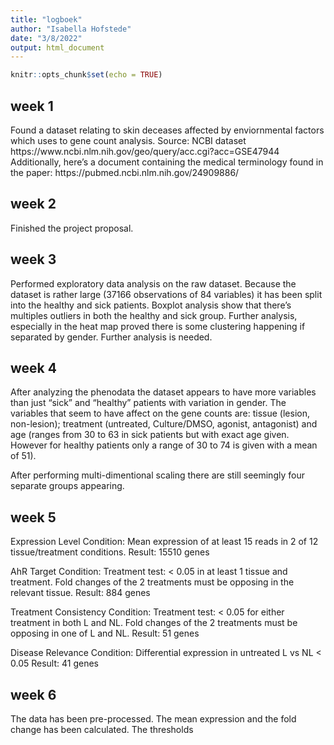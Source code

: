 ```yaml
---
title: "logboek"
author: "Isabella Hofstede"
date: "3/8/2022"
output: html_document
---
```


```r
knitr::opts_chunk$set(echo = TRUE)
```

## week 1
Found a dataset relating to skin deceases affected by enviornmental factors 
which uses to gene count analysis. 
Source: NCBI dataset https://www.ncbi.nlm.nih.gov/geo/query/acc.cgi?acc=GSE47944
Additionally, here's a document containing the medical terminology found in the paper:
https://pubmed.ncbi.nlm.nih.gov/24909886/ 

## week 2
Finished the project proposal. 

## week 3
Performed exploratory data analysis on the raw dataset. Because the dataset is 
rather large (37166 observations of 84 variables) it has been split into the 
healthy and sick patients. Boxplot analysis show that there's multiples 
outliers in both the healthy and sick group. Further analysis, especially in 
the heat map proved there is some clustering happening if separated by gender. 
Further analysis is needed. 

## week 4
After analyzing the phenodata the dataset appears to have more variables than 
just "sick" and "healthy" patients with variation in gender. The variables 
that seem to have affect on the gene counts are: tissue (lesion, non-lesion); 
treatment (untreated, Culture/DMSO, agonist, antagonist) 
and age (ranges from 30 to 63 in sick patients but with exact age given. However 
for healthy patients only a range of 30 to 74 is given with a mean of 51).

After performing multi-dimentional scaling there are still seemingly four 
separate groups appearing. 

## week 5
Expression Level Condition: 
Mean expression of at least 15 reads in 2 of 12 tissue/treatment conditions.
Result: 15510 genes

AhR Target Condition:
Treatment test: < 0.05 in at least 1 tissue and treatment. Fold changes of the 2
treatments must be opposing in the relevant tissue.
Result: 884 genes

Treatment Consistency Condition:
Treatment test: < 0.05 for either treatment in both L and NL. Fold changes of 
the 2 treatments must be opposing in one of L and NL.
Result: 51 genes

Disease Relevance Condition:
Differential expression in untreated L vs NL < 0.05
Result: 41 genes

## week 6
The data has been pre-processed. The mean expression and the fold change has been calculated. The thresholds 